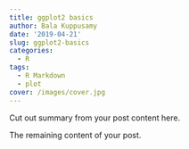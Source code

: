 ```yaml
---
title: ggplot2 basics
author: Bala Kuppusamy
date: '2019-04-21'
slug: ggplot2-basics
categories:
  - R
tags:
  - R Markdown
  - plot
cover: /images/cover.jpg
---
```


Cut out summary from your post content here.

<!--more-->

The remaining content of your post.

